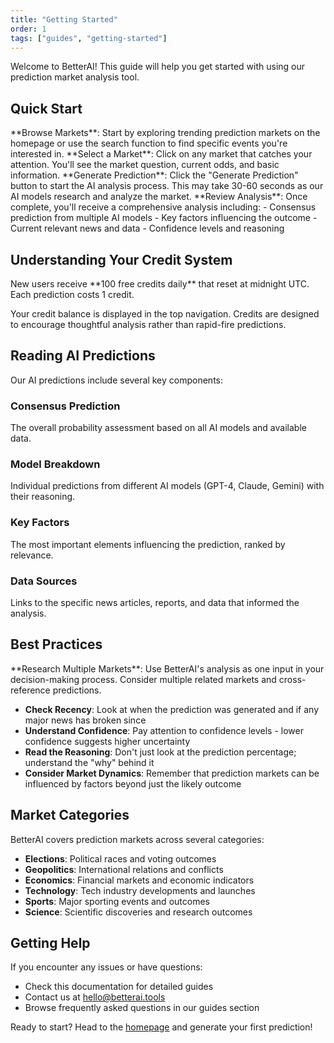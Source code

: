 ```yaml
---
title: "Getting Started"
order: 1
tags: ["guides", "getting-started"]
---
```



Welcome to BetterAI! This guide will help you get started with using our prediction market analysis tool.

## Quick Start

<Step n={1}>
**Browse Markets**: Start by exploring trending prediction markets on the homepage or use the search function to find specific events you're interested in.
</Step>

<Step n={2}>
**Select a Market**: Click on any market that catches your attention. You'll see the market question, current odds, and basic information.
</Step>

<Step n={3}>
**Generate Prediction**: Click the "Generate Prediction" button to start the AI analysis process. This may take 30-60 seconds as our AI models research and analyze the market.
</Step>

<Step n={4}>
**Review Analysis**: Once complete, you'll receive a comprehensive analysis including:
- Consensus prediction from multiple AI models
- Key factors influencing the outcome
- Current relevant news and data
- Confidence levels and reasoning
</Step>

## Understanding Your Credit System

<Callout type="info">
New users receive **100 free credits daily** that reset at midnight UTC. Each prediction costs 1 credit.
</Callout>

Your credit balance is displayed in the top navigation. Credits are designed to encourage thoughtful analysis rather than rapid-fire predictions.

## Reading AI Predictions

Our AI predictions include several key components:

### Consensus Prediction
The overall probability assessment based on all AI models and available data.

### Model Breakdown
Individual predictions from different AI models (GPT-4, Claude, Gemini) with their reasoning.

### Key Factors
The most important elements influencing the prediction, ranked by relevance.

### Data Sources
Links to the specific news articles, reports, and data that informed the analysis.

## Best Practices

<Callout type="tip">
**Research Multiple Markets**: Use BetterAI's analysis as one input in your decision-making process. Consider multiple related markets and cross-reference predictions.
</Callout>

- **Check Recency**: Look at when the prediction was generated and if any major news has broken since
- **Understand Confidence**: Pay attention to confidence levels - lower confidence suggests higher uncertainty
- **Read the Reasoning**: Don't just look at the prediction percentage; understand the "why" behind it
- **Consider Market Dynamics**: Remember that prediction markets can be influenced by factors beyond just the likely outcome

## Market Categories

BetterAI covers prediction markets across several categories:

- **Elections**: Political races and voting outcomes
- **Geopolitics**: International relations and conflicts  
- **Economics**: Financial markets and economic indicators
- **Technology**: Tech industry developments and launches
- **Sports**: Major sporting events and outcomes
- **Science**: Scientific discoveries and research outcomes

## Getting Help

If you encounter any issues or have questions:

- Check this documentation for detailed guides
- Contact us at hello@betterai.tools
- Browse frequently asked questions in our guides section

Ready to start? Head to the [homepage](/) and generate your first prediction!


